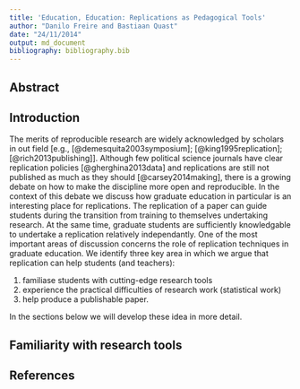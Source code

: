 ```yaml
---
title: 'Education, Education: Replications as Pedagogical Tools'
author: "Danilo Freire and Bastiaan Quast"
date: "24/11/2014"
output: md_document
bibliography: bibliography.bib
---
```


## Abstract

## Introduction

The merits of reproducible research are widely acknowledged by scholars in out field [e.g., [@demesquita2003symposium]; [@king1995replication]; [@rich2013publishing]].
Although few political science journals have clear replication policies [@gherghina2013data] and replications are still not published as much as they should [@carsey2014making], there is a growing debate on how to make the discipline more open and reproducible.
In the context of this debate we discuss how graduate education in particular is an interesting place for replications.
The replication of a paper can guide students during the transition from training to themselves undertaking research.
At the same time, graduate students are sufficiently knowledgable to undertake a replication relatively independantly.
One of the most important areas of discussion concerns the role of replication techniques in graduate education. 
We identify three key area in which we argue that replication can help students (and teachers): 

1) familiase students with cutting-edge research tools
2) experience the practical difficulties of research work (statistical work)
3) help produce a publishable paper.

In the sections below we will develop these idea in more detail.


## Familiarity with research tools








## References